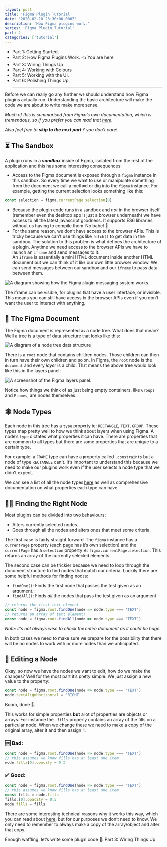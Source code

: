 ```yaml
---
layout: post
title: 'Figma Plugin Tutorial'
date: '2020-02-10 23:30:00.000Z'
description: 'How Figma plugins work.'
series: 'Figma Plugin Tutorial'
part: 2
categories: ['tutorial']
---
```


- Part 1: <Link className="ext-link" href="/writing/2020-02-10-figma-plugin-tutorial-1-6">Getting Started.</Link>
- Part 2: <Link className="ext-link" href="/writing/2020-02-10-figma-plugin-tutorial-2-6">How Figma Plugins Work.</Link> 👈 You are here
- Part 3: <Link className="ext-link" href="/writing/2020-02-10-figma-plugin-tutorial-3-6"> Wiring Things Up </Link>
- Part 4: <Link className="ext-link" href="/writing/2020-02-11-figma-plugin-tutorial-4-6">Working with Colours </Link>
- Part 5: <Link className="ext-link" href="/writing/2020-02-11-figma-plugin-tutorial-5-6">Working with the UI. </Link>
- Part 6: <Link className="ext-link" href="/writing/2020-02-11-figma-plugin-tutorial-6-6">Polishing Things Up. </Link>
  <hr />

Before we can really go any further we should understand how Figma plugins actually run. Understanding the basic architecture will make the code we are about to write make more sense.

*Much of this is summarised from Figma’s own documentation, which is tremendous, so if you prefer you can read that* *[here](https://www.figma.com/plugin-docs/how-plugins-run/).*

*Also feel free to* **_skip to the next part_** *if you don’t care!*

## ⏳ The Sandbox

A plugin runs in a **_sandbox_** inside of Figma, isolated from the rest of the application and this has some interesting consequences:

- Access to the Figma document is exposed through a `figma` instance in this sandbox. So every time we want to use or manipulate something from the document we call a method or dig into the `figma` instance. For example, getting the current selection looks something like this:

```javascript
const selection = figma.currentPage.selection[0]
```

- Because the plugin code runs in a sandbox and _not_ in the browser itself (remember even the desktop app is just a browser underneath) we have access to all the latest javascript goodness. It supports ES6 libraries without us having to compile them. No babel 🎉
- For the same reason, we don’t have access to the browser APIs. This is tricky because we can’t use things like `fetch()` to get data in the sandbox. The solution to this problem is what defines the architecture of a plugin. Anytime we need access to the browser APIs we have to launch an [`iframe`](https://developer.mozilla.org/en-US/docs/Web/HTML/Element/iframe) and send messages to it.  
  An `iframe` is essentially a mini HTML document inside another HTML document but we can think of it like our own little browser window. We can send messages between our sandbox and our `iframe` to pass data between them.

![A diagram showing how the Figma plugin messaging system works.](/figma-plugin/part-2/figma_messaging.png)

The iframe can be visible, for plugins that have a user interface, or invisible. This means you can still have access to the browser APIs even if you don’t want the user to interact with anything.

## 📄 The Figma Document

The Figma document is represented as a node tree. What does that mean? Well a tree is a type of data structure that looks like this:

![A diagram of a node tree data structure](/figma-plugin/part-2/node_tree.png)

There is a `root` node that contains children nodes. Those children can then in turn have their own children and so on. In Figma, the `root` node is the `document` and every _layer_ is a child. That means the above tree would look like this in the layers panel:

![A screenshot of the Figma layers panel.](/figma-plugin/part-2/layers_panel.png)

Notice how things we think of as just being empty containers, like `Groups` and `Frames`, are nodes themselves.

## 🕸 Node Types

Each node in this tree has a `type` property ie: `RECTANGLE`, `TEXT`, `GROUP`. These types map pretty well to how we think about layers when using Figma. A node’s `type` dictates what properties it can have. There are properties that are common to all types but there are some properties that are unique to a certain type.

For example: a `FRAME` type can have a property called `.constraints` but a node of type `RECTANGLE` can’t. It’s important to understand this because we need to make our plugins work even if the user selects a node type that we didn’t expect.

We can see a list of all the node types [here](https://www.figma.com/plugin-docs/api/nodes/) as well as comprehensive documentation on what properties each type can have.

## 🕵️‍♀️ Finding the Right Node

Most plugins can be divided into two behaviours:

- Alters currently selected nodes.
- Goes through all the nodes and alters ones that meet some criteria.

The first case is fairly straight forward. The `figma` instance has a `currentPage` property (each page has it’s own selection) and the `currentPage` has a `selection` property ie: `figma.currentPage.selection`. This returns an array of the currently selected elements.

The second case can be trickier because we need to loop through the document structure to find nodes that match our criteria. Luckily there are some helpful methods for finding nodes:

- `findOne()`: Finds the first node that passes the test given as an argument.:
- `findAll()`: Finds _all_ the nodes that pass the test given as an argument

```javascript
// returns the first text element
const node = figma.root.findOne(node => node.type === 'TEXT')
// returns an array of text elements
const node = figma.root.findAll(node => node.type === 'TEXT')
```

_Note: it’s not always wise to check the entire document as it could be huge._

In both cases we need to make sure we prepare for the possibility that there will be no nodes to work with _or_ more nodes than we anticipated.

## 📝 Editing a Node

Okay, so now we have the nodes we want to edit, how do we make the changes? Well for the most part it’s pretty simple. We just assign a new value to the property:

```javascript
const node = figma.root.findOne(node => node.type === 'TEXT')
node.textAlignHorizontal = 'RIGHT'
```

Boom, done 🎉.

This works for simple properties **but** a lot of properties are objects or arrays. For instance the `.fills` property contains an array of the fills on a particular node. When we change these we need to make a copy of the original array, alter it and then assign it.

### 🆘 **Bad:**

```javascript line=2-3
const node = figma.root.findOne(node => node.type === 'TEXT')
// this assumes we know fills has at least one item
node.fills[0].opacity = 0.5
```

### ✅ **Good:**

```javascript line=2-5
const node = figma.root.findOne(node => node.type === "TEXT")
// this assumes we know fills has at least one item
const fills = node.fills
fills.[0].opacity = 0.5
node.fills = fills
```

There are some interesting technical reasons why it works this way, which you can read about [here](https://www.figma.com/plugin-docs/editing-properties/), but for our purposes we don’t need to know. We only need to remember to always make a copy of the array/object and alter that copy.

Enough waffling, let’s write some plugin code 🎉: Part 3: <Link className="ext-link" href="/writing/2020-02-10-figma-plugin-tutorial-3-6"> Wiring Things Up </Link>
